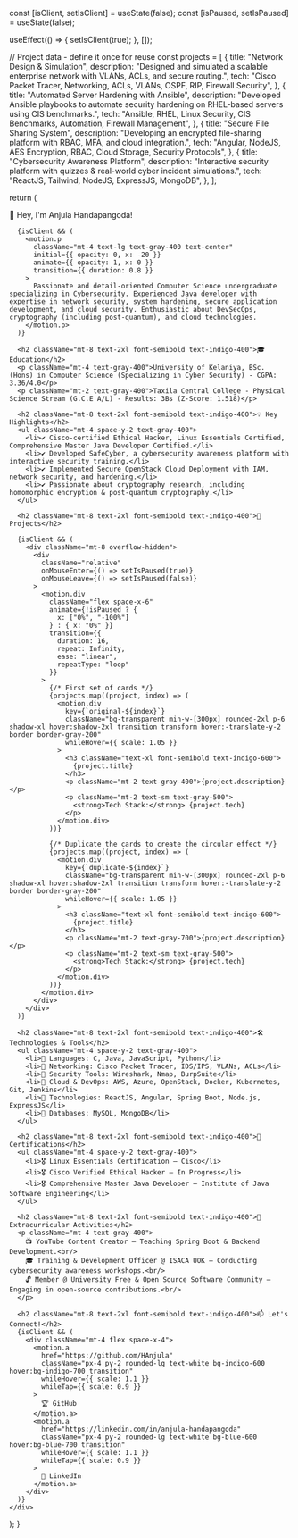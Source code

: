 
  const [isClient, setIsClient] = useState(false);
  const [isPaused, setIsPaused] = useState(false);

useEffect(() => {
setIsClient(true);
}, []);

// Project data - define it once for reuse
const projects = [
{
title: "Network Design & Simulation",
description:
"Designed and simulated a scalable enterprise network with VLANs, ACLs, and secure routing.",
tech: "Cisco Packet Tracer, Networking, ACLs, VLANs, OSPF, RIP, Firewall Security",
},
{
title: "Automated Server Hardening with Ansible",
description:
"Developed Ansible playbooks to automate security hardening on RHEL-based servers using CIS benchmarks.",
tech: "Ansible, RHEL, Linux Security, CIS Benchmarks, Automation, Firewall Management",
},
{
title: "Secure File Sharing System",
description:
"Developing an encrypted file-sharing platform with RBAC, MFA, and cloud integration.",
tech: "Angular, NodeJS, AES Encryption, RBAC, Cloud Storage, Security Protocols",
},
{
title: "Cybersecurity Awareness Platform",
description:
"Interactive security platform with quizzes & real-world cyber incident simulations.",
tech: "ReactJS, Tailwind, NodeJS, ExpressJS, MongoDB",
},
];

return (

<div className="px-6 py-8">
<motion.h1
className="text-4xl font-bold text-center text-indigo-600"
initial={{ opacity: 0, y: -20 }}
animate={{ opacity: 1, y: 0 }}
transition={{ duration: 0.6 }} >
👋 Hey, I'm Anjula Handapangoda!
</motion.h1>

      {isClient && (
        <motion.p
          className="mt-4 text-lg text-gray-400 text-center"
          initial={{ opacity: 0, x: -20 }}
          animate={{ opacity: 1, x: 0 }}
          transition={{ duration: 0.8 }}
        >
          Passionate and detail-oriented Computer Science undergraduate specializing in Cybersecurity. Experienced Java developer with expertise in network security, system hardening, secure application development, and cloud security. Enthusiastic about DevSecOps, cryptography (including post-quantum), and cloud technologies.
        </motion.p>
      )}

      <h2 className="mt-8 text-2xl font-semibold text-indigo-400">🎓 Education</h2>
      <p className="mt-4 text-gray-400">University of Kelaniya, BSc. (Hons) in Computer Science (Specializing in Cyber Security) - CGPA: 3.36/4.0</p>
      <p className="mt-2 text-gray-400">Taxila Central College - Physical Science Stream (G.C.E A/L) - Results: 3Bs (Z-Score: 1.518)</p>

      <h2 className="mt-8 text-2xl font-semibold text-indigo-400">💡 Key Highlights</h2>
      <ul className="mt-4 space-y-2 text-gray-400">
        <li>✔️ Cisco-certified Ethical Hacker, Linux Essentials Certified, Comprehensive Master Java Developer Certified.</li>
        <li>✔️ Developed SafeCyber, a cybersecurity awareness platform with interactive security training.</li>
        <li>✔️ Implemented Secure OpenStack Cloud Deployment with IAM, network security, and hardening.</li>
        <li>✔️ Passionate about cryptography research, including homomorphic encryption & post-quantum cryptography.</li>
      </ul>

      <h2 className="mt-8 text-2xl font-semibold text-indigo-400">🚀 Projects</h2>

      {isClient && (
        <div className="mt-8 overflow-hidden">
          <div
            className="relative"
            onMouseEnter={() => setIsPaused(true)}
            onMouseLeave={() => setIsPaused(false)}
          >
            <motion.div
              className="flex space-x-6"
              animate={!isPaused ? {
                x: ["0%", "-100%"]
              } : { x: "0%" }}
              transition={{
                duration: 16,
                repeat: Infinity,
                ease: "linear",
                repeatType: "loop"
              }}
            >
              {/* First set of cards */}
              {projects.map((project, index) => (
                <motion.div
                  key={`original-${index}`}
                  className="bg-transparent min-w-[300px] rounded-2xl p-6 shadow-xl hover:shadow-2xl transition transform hover:-translate-y-2 border border-gray-200"
                  whileHover={{ scale: 1.05 }}
                >
                  <h3 className="text-xl font-semibold text-indigo-600">
                    {project.title}
                  </h3>
                  <p className="mt-2 text-gray-400">{project.description}</p>
                  <p className="mt-2 text-sm text-gray-500">
                    <strong>Tech Stack:</strong> {project.tech}
                  </p>
                </motion.div>
              ))}

              {/* Duplicate the cards to create the circular effect */}
              {projects.map((project, index) => (
                <motion.div
                  key={`duplicate-${index}`}
                  className="bg-transparent min-w-[300px] rounded-2xl p-6 shadow-xl hover:shadow-2xl transition transform hover:-translate-y-2 border border-gray-200"
                  whileHover={{ scale: 1.05 }}
                >
                  <h3 className="text-xl font-semibold text-indigo-600">
                    {project.title}
                  </h3>
                  <p className="mt-2 text-gray-700">{project.description}</p>
                  <p className="mt-2 text-sm text-gray-500">
                    <strong>Tech Stack:</strong> {project.tech}
                  </p>
                </motion.div>
              ))}
            </motion.div>
          </div>
        </div>
      )}

      <h2 className="mt-8 text-2xl font-semibold text-indigo-400">🛠 Technologies & Tools</h2>
      <ul className="mt-4 space-y-2 text-gray-400">
        <li>🔹 Languages: C, Java, JavaScript, Python</li>
        <li>🔹 Networking: Cisco Packet Tracer, IDS/IPS, VLANs, ACLs</li>
        <li>🔹 Security Tools: Wireshark, Nmap, BurpSuite</li>
        <li>🔹 Cloud & DevOps: AWS, Azure, OpenStack, Docker, Kubernetes, Git, Jenkins</li>
        <li>🔹 Technologies: ReactJS, Angular, Spring Boot, Node.js, ExpressJS</li>
        <li>🔹 Databases: MySQL, MongoDB</li>
      </ul>

      <h2 className="mt-8 text-2xl font-semibold text-indigo-400">📜 Certifications</h2>
      <ul className="mt-4 space-y-2 text-gray-400">
        <li>🎖 Linux Essentials Certification – Cisco</li>
        <li>🎖 Cisco Verified Ethical Hacker – In Progress</li>
        <li>🎖 Comprehensive Master Java Developer – Institute of Java Software Engineering</li>
      </ul>

      <h2 className="mt-8 text-2xl font-semibold text-indigo-400">🎤 Extracurricular Activities</h2>
      <p className="mt-4 text-gray-400">
        📺 YouTube Content Creator – Teaching Spring Boot & Backend Development.<br/>
        🎓 Training & Development Officer @ ISACA UOK – Conducting cybersecurity awareness workshops.<br/>
        🔓 Member @ University Free & Open Source Software Community – Engaging in open-source contributions.<br/>
      </p>

      <h2 className="mt-8 text-2xl font-semibold text-indigo-400">📫 Let's Connect!</h2>
      {isClient && (
        <div className="mt-4 flex space-x-4">
          <motion.a
            href="https://github.com/HAnjula"
            className="px-4 py-2 rounded-lg text-white bg-indigo-600 hover:bg-indigo-700 transition"
            whileHover={{ scale: 1.1 }}
            whileTap={{ scale: 0.9 }}
          >
            🏆 GitHub
          </motion.a>
          <motion.a
            href="https://linkedin.com/in/anjula-handapangoda"
            className="px-4 py-2 rounded-lg text-white bg-blue-600 hover:bg-blue-700 transition"
            whileHover={{ scale: 1.1 }}
            whileTap={{ scale: 0.9 }}
          >
            🔗 LinkedIn
          </motion.a>
        </div>
      )}
    </div>

);
}
